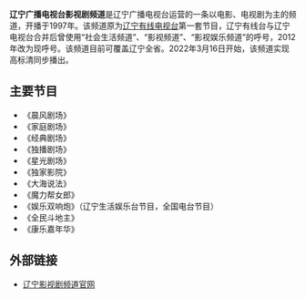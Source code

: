 {{unreferenced|time=2015-02-27T00:24+08:00}}
{{頻道資訊
| 頻道名稱         = 辽宁广播电视台影视剧频道
| 頻道圖片檔案     =  
| 頻道圖片尺寸     = 160px
| 頻道圖片名稱     =
| 所屬國家         = {{PRC}}
| 總部所在         = {{CHN}}辽宁沈阳
| 播放地區         = [[辽宁省|辽宁省]]
| 開播日期         = 1997年
| 停播日期         =
| 收視率           =
| 收視率調查時間   =
| 收視率資料來源   =
| 頻道口號         = 剧好看
| 擁有者           = 辽宁广播电视台
| 持股者           =
| 前頻道名稱       = 辽宁有线电视台社会生活频道<br>辽宁电视台社会生活频道<br>辽宁电视台影视频道<br>辽宁电视台影视娱乐频道<br>辽宁广播电视台影视娱乐频道
| 被取代名稱       =
| 集團同類頻道     =
| 重播服務頻道     =
| 數位電視供應商01 = 辽宁省地面数字电视
| 數位電視頻道數01 = 506MHz
| 衛星電視供應商01 = 
| 衛星電視頻道數01 = 
| 有線電視供應商01 = 辽宁省
| 有線電視頻道數01 = 视情况而定
| 有線電視供應商02 = 
| 有線電視頻道數02 = 
| 線上收看網站01   = 官网直播
| 線上收看網址01   = [http://www.lntv.cn/ 网上直播]
| 線上收看網站02   = 
| 線上收看網址02   = 
| 頻道官方網站     = 
| 備註             =
|}}
'''辽宁广播电视台影视剧频道'''是辽宁广播电视台运营的一条以电影、电视剧为主的频道，开播于1997年。该频道原为[[辽宁有线电视台|辽宁有线电视台]]第一套节目，辽宁有线台与辽宁电视台合并后曾使用“社会生活频道”、“影视频道”、“影视娱乐频道”的呼号，2012年改为现呼号。该频道目前可覆盖辽宁全省。2022年3月16日开始，该频道实现高标清同步播出。

== 主要节目 ==
* 《晨风剧场》
* 《家庭剧场》
* 《经典剧场》
* 《独播剧场》
* 《星光剧场》
* 《独家影院》
* 《大海说法》
* 《魔力帮女郎》
* 《娱乐双响炮》（辽宁生活娱乐台节目，全国电台节目）
* 《全民斗地主》
* 《康乐嘉年华》

==外部链接==
*[https://web.archive.org/web/20150222020505/http://www.lntv.com.cn/movie/index.htm 辽宁影视剧频道官网]

{{辽宁广播电视台}}